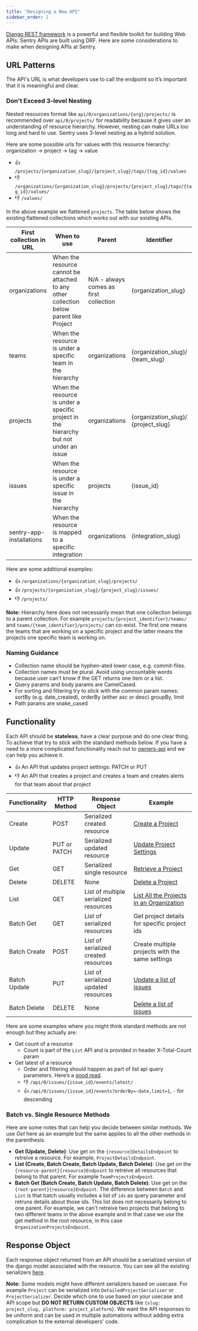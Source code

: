 ```yaml
---
title: "Designing a New API"
sidebar_order: 2
---
```

[Django REST framework](https://www.django-rest-framework.org/) is a powerful and flexible toolkit
for building Web APIs. Sentry APIs are built using DRF. Here are some considerations to make when designing APIs at Sentry. 

## URL Patterns
The API's URL is what developers use to call the endpoint so it’s important that it is meaningful and clear.

### Don't Exceed 3-level Nesting
Nested resources format like `api/0/organizations/{org}/projects/` is recommended over `api/0/projects/` for readability because it gives user an understanding of resource hierarchy. However, nesting can make URLs too long and hard to use. Sentry uses 3-level nesting as a hybrid solution. 

Here are some possible urls for values with this resource hierarchy: organization -> project -> tag -> value
- 👍 `/projects/{organization_slug}/{project_slug}/tags/{tag_id}/values`
- 👎 `/organizations/{organization_slug}/projects/{project_slug}/tags/{tag_id}/values/`
- 👎 `/values/`

In the above example we flattened `projects`. The table below shows the existing flattened collections which works out with our existing APIs.

| First collection in URL | When to use | Parent | Identifier | Example |
| --- | --------- | ----- | --- | --- |
| organizations | When the resource cannot be attached to any other collection below parent like Project | N/A - always comes as first collection | {organization_slug} | [Create a New Team](https://docs.sentry.io/api/teams/create-a-new-team/) |
| teams | When the resource is under a specific team in the hierarchy | organizations | {organization_slug}/ {team_slug} | [Retreive Team Stats](https://docs.sentry.io/api/teams/retrieve-event-counts-for-a-team/) | 
| projects | When the resource is under a specific project in the hierarchy but not under an issue | organizations | {organization_slug}/ {project_slug} | [Create a New Client Key](https://docs.sentry.io/api/projects/create-a-new-client-key/)|
| issues | When the resource is under a specific issue in the hierarchy | projects | {issue_id} | [List an Issue's Events](https://docs.sentry.io/api/events/list-an-issues-events/)|
| sentry-app-installations | When the resource is mapped to a specific integration | organizations | {integration_slug} | [Delete an External Issue](https://docs.sentry.io/api/integration/delete-an-external-issue/)|

Here are some additional examples:
- 👍 `/organizations/{organization_slug}/projects/`
- 👍 `/projects/{organization_slug}/{project_slug}/issues/`
- 👎 `/projects/`

**Note:** Hierarchy here does not necessarily mean that one collection belongs to a parent collection. For example `projects/{project_identifier}/teams/` and `teams/{team_identifier}/projects/` can co-exist. The first one means the teams that are working on a specific project and the latter means the projects one specific team is working on.

### Naming Guidance
- Collection name should be hyphen-ated lower case, e.g. commit-files.
- Collection names must be plural. Avoid using uncountable words because user can’t know if the GET returns one item or a list.
- Query params and body params are CamelCased. 
- For sorting and filtering try to stick with the common param names: sortBy (e.g. date_created), orderBy (either asc or desc) groupBy, limit 
- Path params are snake_cased

## Functionality
Each API should be **stateless**, have a clear purpose and do one clear thing. To achieve that try to stick with the standard methods below. If you have a need to a more complicated functionality reach out to [owners-api](https://github.com/orgs/getsentry/teams/owners-api) and we can help you achieve it.

- 👍 An API that updates project settings: PATCH or PUT
- 👎 An API that creates a project and creates a team and creates alerts for that team about that project

| Functionality | HTTP Method | Response Object | Example |
| --- | ---- | ---- | ---- |
| Create | POST | Serialized created resource | [Create a Project](https://github.com/getsentry/sentry/blob/756bda4419cfaf28b2e351278a5c4c1665082eba/src/sentry/api/endpoints/team_projects.py#L156) |
| Update | PUT or PATCH | Serialized updated resource | [Update Project Settings](https://github.com/getsentry/sentry/blob/756bda4419cfaf28b2e351278a5c4c1665082eba/src/sentry/api/endpoints/project_details.py#L474) |
| Get | GET | Serialized single resource | [Retrieve a Project](https://github.com/getsentry/sentry/blob/756bda4419cfaf28b2e351278a5c4c1665082eba/src/sentry/api/endpoints/project_details.py#L415) |
| Delete | DELETE | None | [Delete a Project](https://github.com/getsentry/sentry/blob/756bda4419cfaf28b2e351278a5c4c1665082eba/src/sentry/api/endpoints/project_details.py#L840) |
| List | GET | List of multiple serialized resources | [List All the Projects in an Organization](https://github.com/getsentry/sentry/blob/756bda4419cfaf28b2e351278a5c4c1665082eba/src/sentry/api/endpoints/organization_projects.py#L49) |
| Batch Get | GET | List of serialized resources | Get project details for specific project ids |
| Batch Create | POST | List of serialized created resources | Create multiple projects with the same settings  |
| Batch Update | PUT | List of serialized updated resources | [Update a list of issues](https://github.com/getsentry/sentry/blob/ea14f740c78b8df68281ffad6a3bf3709ed3d5b5/src/sentry/api/endpoints/organization_group_index.py#L379) |
| Batch Delete | DELETE | None | [Delete a list of issues](https://github.com/getsentry/sentry/blob/ea14f740c78b8df68281ffad6a3bf3709ed3d5b5/src/sentry/api/endpoints/organization_group_index.py#L467)|

Here are some examples where you might think standard methods are not enough but they actually are:
- Get count of a resource
    - Count is part of the `List` API and is provided in header X-Total-Count param
- Get latest of a resource
    - Order and filtering should happen as part of list api query parameters. Here’s a [good read](https://www.moesif.com/blog/technical/api-design/REST-API-Design-Filtering-Sorting-and-Pagination/).
    - 👎 `/api/0/issues/{issue_id}/events/latest/`
    - 👍 `/api/0/issues/{issue_id}/events?orderBy=-date,limit=1`, `-` for descending

### Batch vs. Single Resource Methods
Here are some notes that can help you decide between similar methods. We use *Get* here as an example but the same applies to all the other methods in the parenthesis.
- **Get (Update, Delete)**: Use get on the `{resource}DetailsEndpoint` to retreive a resource. For example, `ProjectDetailsEndpoint`.
- **List (Create, Batch Create, Batch Update, Batch Delete)**: Use get on the `{resource-parent}{resource}Endpoint` to retreive all resources that belong to that parent. For example `TeamProjectsEndpoint`.
- **Batch Get (Batch Create, Batch Update, Batch Delete)**: Use get on the `{root-parent}{resource}Endpoint`. The difference between `Batch` and `List` is that batch usually includes a list of `ids` as query parameter and retruns details about those ids. This list does not necessarily belong to one parent. For example, we can't retreive two projects that belong to two different teams in the above example and in that case we use the get method in the root resource, in this case `OrganizationProjectsEndpoint`.

## Response Object
Each response object returned from an API should be a serialized version of the django model associated with the resource. You can see all the existing serializers [here](https://github.com/getsentry/sentry/tree/master/src/sentry/api/serializers/models).

**Note:** Some models might have different serializers based on usecase. For example `Project` can be serialized into `DetailedProjectSerializer` or `ProjectSerializer`. Decide which one to use based on your usecase and API scope but **DO NOT RETURN CUSTOM OBJECTS** like `{slug: project_slug, platform: project_platform}`. We want the API responses to be uniform and can be used in multiple automations without adding extra complication to the external developers' code.
